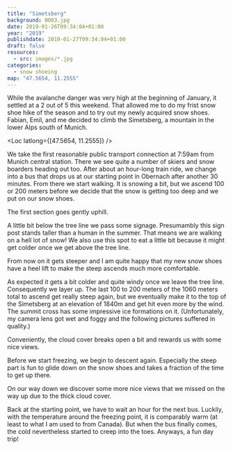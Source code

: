 ```yaml
---
title: "Simetsberg"
background: 0003.jpg
date: 2019-01-26T09:34:04+01:00
year: "2019"
publishdate: 2019-01-27T09:34:04+01:00
draft: false
resources:
  - src: images/*.jpg
categories:
  - snow shoeing
map: "47.5654, 11.2555"
---
```


While the avalanche danger was very high at the beginning of January, it settled
at a 2 out of 5 this weekend. That allowed me to do my frist snow shoe hike of
the season and to try out my newly acquired snow shoes. Fabian, Emil, and me
decided to climb the Simetsberg, a mountain in the lower Alps south of Munich.

<Loc latlong={[47.5654, 11.2555]} />

We take the first reasonable public transport connection at 7:59am from Munich
central station. There we see quite a number of skiers and snow boarders heading
out too. After about an hour-long train ride, we change into a bus that drops us
at our starting point in Obernach after another 30 minutes. From there we start
walking. It is snowing a bit, but we ascend 100 or 200 meters before we decide
that the snow is getting too deep and we put on our snow shoes.

<Rimg src="0001.jpg" alt="Emil putting on his snow shoes." />

The first section goes gently uphill.

<Rimg src="0002.jpg" alt="Emil ascending." />

<Rimg src="0003.jpg" alt="Some hut besides the path." />

A little bit below the tree line we pass some signage. Presumambly this sign
post stands taller than a human in the summer. That means we are walking on
a hell lot of snow! We also use this spot to eat a little bit because it might
get colder once we get above the tree line.

<Rimg src="0004.jpg" alt="A sign post peaking out of the snow." />

From now on it gets steeper and I am quite happy that my new snow shoes have
a heel lift to make the steep ascends much more comfortable.

As expected it gets a bit colder and quite windy once we leave the tree line.
Consequently we layer up. The last 100 to 200 meters of the 1060 meters total to
ascend get really steep again, but we eventually make it to the top of the
Simetsberg at an elevation of 1840m and get hit even more by the wind. The
summit cross has some impressive ice formations on it. (Unfortunately, my
camera lens got wet and foggy and the following pictures suffered in quality.)

<Rimg src="0005.jpg" alt="Summit cross of the Simetsberg." />

Conveniently, the cloud cover breaks open a bit and rewards us with some nice
views.

<Rimg src="0006.jpg" alt="View from Simetsberg." />

<Rimg src="0007.jpg" caption="From here we see the dark lake Walchensee." />

Before we start freezing, we begin to descent again. Especially the steep part
is fun to glide down on the snow shoes and takes a fraction of the time to get
up there.

<Rimg
  src="0008.jpg"
  caption="On the way down we even get a little bit of sun, giving some nice golden colors to the landscape."
/>

<Rimg src="0009.jpg" />

On our way down we discover some more nice views that we missed on the way up
due to the thick cloud cover.

<Rimg
  src="0010.jpg"
  caption="An odd snow formation. Presumably, it is a small tree fully covered in snow."
/>

<Gallery>
  <Rimg src="0011.jpg" />
  <Rimg src="0012.jpg" />
  <Rimg src="0013.jpg" />
  <Rimg src="0014.jpg" />
  <Rimg src="0015.jpg" />
</Gallery>

Back at the starting point, we have to wait an hour for the next bus. Luckily,
with the temperature around the freezing point, it is comparably warm (at least
to what I am used to from Canada). But when the bus finally comes, the cold
nevertheless started to creep into the toes. Anyways, a fun day trip!
